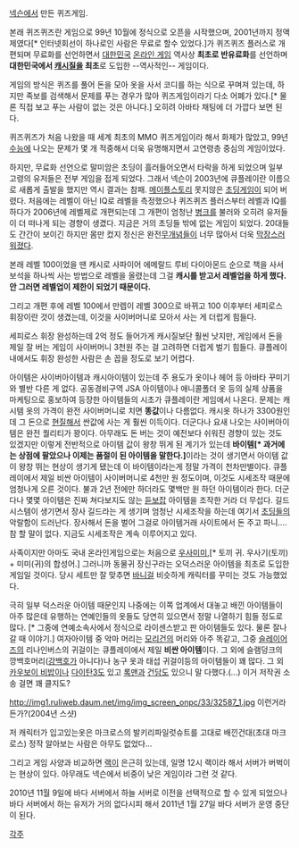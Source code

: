 [[넥슨]]에서 만든 퀴즈게임.

본래 퀴즈퀴즈란 게임으로 99년 10월에 정식으로 오픈을 시작했으며, 2001년까지 정액제였다[* 인터넷회선이 하나로인 사람은 무료로 할수 있었다.]가 퀴즈퀴즈 플러스로 개편되며 무료화를 선언하면서 [[대한민국]] [[온라인 게임]] 역사상 '''최초로 반유료화'''를 선언하며 '''대한민국에서 [[현질|캐시질]]을 최초'''로 도입한 --역사적인-- 게임이다. 

게임의 방식은 퀴즈를 풀어 돈을 모아 옷을 사서 코디를 하는 식으로 꾸며져 있는데, 하지만 족보를 검색해서 문제를 푸는 경우가 많아 퀴즈게임이라기 다소 어폐가 있다.[* 물론 직접 보고 푸는 사람이 없는 것은 아니다.] 오히려 아바타 채팅에 더 가깝다 보면 된다.

퀴즈퀴즈가 처음 나왔을 때 세계 최초의 MMO 퀴즈게임이라 해서 화제가 많았고, 99년 [[수능]]에 나오는 문제가 몇 개 적중해서 더욱 유명해지면서 고연령층 중심의 게임이었다. 

하지만, 무료화 선언으로 말미암은 초딩이 흘러들어오면서 타락을 하게 되었으며 일부 고령의 유저들은 전부 게임을 접게 되었다. 그래서 넥슨이 2003년에 큐플레이란 이름으로 새롭게 출발을 했지만 역시 결과는 참패. [[메이플스토리]] 못지않은 [[초딩]]게임이 되어 버렸다. 처음에는 레벨이 아닌 IQ로 레벨을 측정했으나 퀴즈퀴즈 플러스부터 레벨과 IQ를 하다가 2006년에 레벨제로 개편되는데 그 개편이 엄청난 [[병크]]를 불러와 오히려 유저들이 더 떠나게 되는 경향이 생겼다. 지금은 거의 초딩들 밖에 없는 게임이 되었다. 20대들도 간간이 보이긴 하지만 몸만 컸지 정신은 완전[[무개념]]들이 너무 많아서 더욱 [[막장]]스러워졌다.

본래 레벨 100이었을 땐 캐시로 사파이어 에메랄드 루비 다이아몬드 순으로 책을 사서 보석을 하나씩 사는 방법으로 레벨을 올렸는데 그걸 '''캐시를 받고서 레벨업을 하게 했다. 안 그러면 레벨업이 제한이 되었기 때문이다.'''

그리고 개편 후에 레벨 100에서 만렙이 레벨 300으로 바뀌고 100 이후부터 세피로스 휘장이란 것이 생겼는데, 이것을 사이버머니로 모아서 사는 게 더럽게 힘들다. 

세피로스 휘장 완성하는데 2억 정도 들어가게 캐시질보단 훨씬 낫지만, 게임에서 돈을 제일 잘 버는 게임이 사이버머니 3천원 주는 걸 고려하면 더럽게 벌기 힘들다. 큐플레이 내에서도 휘장 완성한 사람은 손 꼽을 정도로 보기 어렵다.

아이템은 사이버아이템과 캐시아이템이 있는데 주 용도가 옷이나 헤어 등 아바타 꾸미기와 별반 다른 게 없다. 공동경비구역 JSA 아이템이나 애니콜폴더 옷 등의 실제 상품을 마케팅으로 홍보하여 등장한 아이템들의 시초가 큐플레이란 게임에서 나온다. 문제는 캐시템 옷의 가격이 완전 사이버머니로 치면 '''똥값'''이나 다름없다. 캐시옷 하나가 3300원인데 그 돈으로 [[현질]]해서 싼값에 사는 게 훨씬 이득이다. 더군다나 요새 나오는 사이버아이템은 완전 퀄리티가 꽝이다. 아무래도 돈 버는 것이 예전보다 쉬워진 경향이 있는 것도 있겠지만 이렇게 전반적으로 아이템 값이 왕창 뛰게 된 계기가 있는데 '''바이템[* 과거에는 상점에 팔았으나 이제는 품절이 된 아이템을 말한다.]'''이라는 것이 생기면서 아이템 값이 왕창 뛰는 현상이 생기게 됐는데 이 바이템이라는게 정말 가격이 천차만별이다. 큐플레이에서 제일 비싼 아이템이 사이버머니로 4천만 원 정도이며, 이것도 시세조작 때문에 엄청나게 오른 것이다. 불과 2년 전에만 하더라도 몇백만 원 하던 아이템이라 한다. 더군다나 몇몇 아이템은 진짜 쳐다보지도 않는 [[듣보잡]] 아이템을 조작한 거라 더 무섭다. 길드 시스템이 생기면서 장사 길드라는 게 생기며 엄청난 시세조작을 하는데 여기서 [[초딩]]들의 악랄함이 드러난다. 장사해서 돈을 벌어 그걸로 아이템거래 사이트에서 돈 주고 파니…. 참 할 말이 없다. 지금도 시세조작은 계속 이루어지고 있다.

사족이지만 아마도 국내 온라인게임으로는 처음으로 [[우사미미]],[* 토끼 귀. 우사기(토끼) + 미미(귀)의 합성어.] 그러니까 동물귀 장신구라는 오덕스러운 아이템을 최초로 도입한 게임일 것이다. 당시 세트만 잘 맞추면 [[바니걸]] 비슷하게 캐릭터를 꾸미는 것도 가능했었다.

극히 일부 덕스러운 아이템 때문인지 나중에는 이쪽 업계에서 대놓고 배낀 아이템들이 아주 많은데 유행하는 연예인들의 옷들도 당연히 있으면서 정말 나열하기 힘들 정도로 많다. [* 그중에 연예소속사에서 정식으로 라이센스받고 판 아이템들도 있다. 물론 잘나갈 때 이야기.] 여자아이템 중 악마 머리는 [[모리건 앤슬랜드|모리건]]의 머리와 아주 똑같고, 그중 [[슬레이어즈]]의 리나인버스의 귀걸이는 큐플레이에서 제일 '''비싼 아이템'''이다. 그 외에 슬램덩크의 깡백호머리([[강백호]]가 아니다)나 농구 옷과 태섭 귀걸이등의 아이템들이 꽤 많다. 그 외 [[카우보이 비밥]]이나 [[다이탄3]]도 있고 [[록맨 시리즈|록맨]]과 [[건담 시리즈|건담]]도 있으니 말 다했다.(...) 이거 저작권 소송 걸면 꽤 클지도? 

http://img1.ruliweb.daum.net/img/img_screen_onpc/33/32587_1.jpg
이런거라든가?(2004년 스샷)

저 캐릭터가 입고있는옷은 마크로스의 발키리파일럿슈트를 고대로 배낀건대(초대 마크로스) 정작 알아보는 사람은 아무도 없었다...

그리고 게임 사양과 비교하면 [[랙]]이 은근히 있는데, 일명 12시 랙이라 해서 서버가 버벅이는 현상이 있다. 아무래도 넥슨에서 비중이 낮은 게임이라 그런 것 같다.

2010년 11월 9일에 바다 서버에서 하늘 서버로 이전을 선택적으로 할 수 있게 되었으나 바다 서버에서 하는 유저가 거의 없다시피 해서 2011년 1월 27일 바다 서버가 운영 중단이 된다.

[[각주]]
